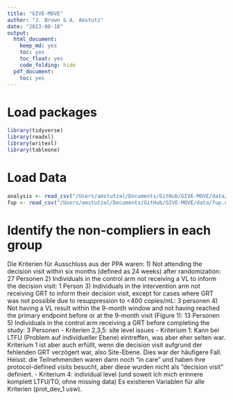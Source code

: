 ```yaml
---
title: "GIVE-MOVE"
author: "J. Brown & A. Amstutz"
date: "2023-08-18"
output:
  html_document:
    keep_md: yes
    toc: yes
    toc_float: yes
    code_folding: hide
  pdf_document:
    toc: yes
---
```

# Load packages
```r
library(tidyverse)
library(readxl)
library(writexl)
library(tableone)

```

# Load Data
```r
analysis <- read_csv("/Users/amstutzal/Documents/GitHub/GIVE-MOVE/data/analysis.csv")
fup <- read_csv("/Users/amstutzal/Documents/GitHub/GIVE-MOVE/data/fup.csv")

```

# Identify the non-compliers in each group
Die Kriterien für Ausschluss aus der PPA waren:
1) Not attending the decision visit within six months (defined as 24 weeks) after randomization: 27 Personen
2) Individuals in the control arm not receiving a VL to inform the decision visit: 1 Person
3) Individuals in the intervention arm not receiving GRT to inform their decision visit, except for cases where GRT was not possible due to resuppression to <400 copies/mL: 3 personen
4) Not having a VL result within the 9-month window and not having reached the primary endpoint before or at the 9-month visit (Figure 1): 13 Personen
5) Individuals in the control arm receiving a GRT before completing the study: 3 Personen
- Kriterien 2,3,5: site level issues
- Kriterium 1: Kann bei LTFU (Problem auf individueller Ebene) eintreffen, was aber eher selten war. Kriterium 1 ist aber auch erfüllt, wenn die decision visit aufgrund der fehlenden GRT verzögert war, also Site-Ebene. Dies war der häufigere Fall. Heisst: die Teilnehmenden waren dann noch "in care" und haben ihre protocol-defined visits besucht, aber diese wurden nicht als "decision visit" definiert.
- Kriterium 4: individual level (und soweit ich mich erinnere komplett LTFU/TO, ohne missing data)
Es existieren Variablen für alle Kriterien (prot_dev_1 usw).

```r

```

